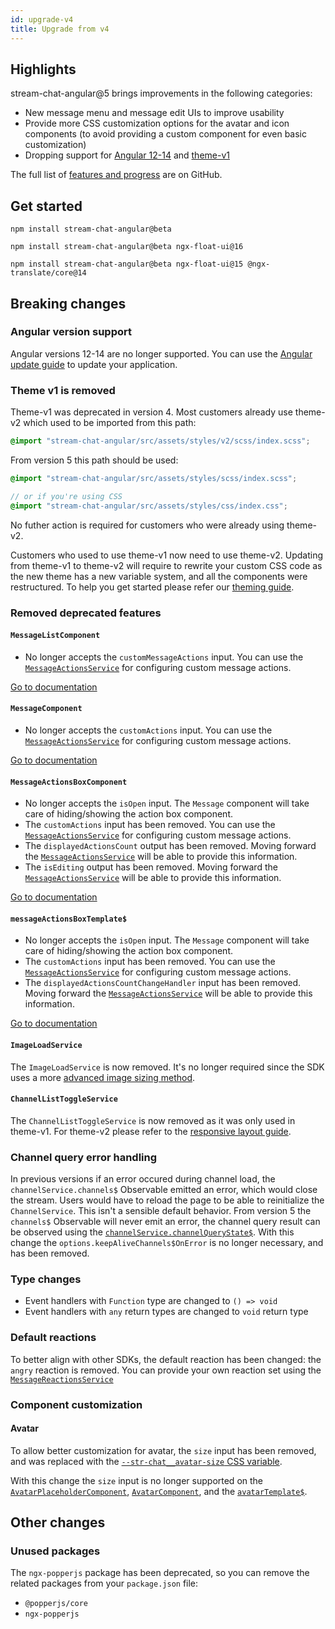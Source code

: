 ```yaml
---
id: upgrade-v4
title: Upgrade from v4
---
```



## Highlights

stream-chat-angular@5 brings improvements in the following categories:

- New message menu and message edit UIs to improve usability
- Provide more CSS customization options for the avatar and icon components (to avoid providing a custom component for even basic customization)
- Dropping support for [Angular 12-14](https://getstream.io/chat/docs/sdk/angular/basics/angular-version-support/) and [theme-v1](https://getstream.io/chat/docs/sdk/angular/concepts/themeing/)

The full list of [features and progress](https://github.com/GetStream/stream-chat-angular/issues/584) are on GitHub.

## Get started

<Tabs groupId="examples">
<TabItem value="Angular17" label="Angular 17">

```
npm install stream-chat-angular@beta
```

</TabItem>
<TabItem value="Angular16" label="Angular 16">

```
npm install stream-chat-angular@beta ngx-float-ui@16
```

</TabItem>
<TabItem value="Angular15" label="Angular 15">

```
npm install stream-chat-angular@beta ngx-float-ui@15 @ngx-translate/core@14
```

</TabItem>
</Tabs>

## Breaking changes

### Angular version support

Angular versions 12-14 are no longer supported. You can use the [Angular update guide](https://update.angular.io/) to update your application.

### Theme v1 is removed

Theme-v1 was deprecated in version 4. Most customers already use theme-v2 which used to be imported from this path:

```scss
@import "stream-chat-angular/src/assets/styles/v2/scss/index.scss";
```

From version 5 this path should be used:

```scss
@import "stream-chat-angular/src/assets/styles/scss/index.scss";

// or if you're using CSS
@import "stream-chat-angular/src/assets/styles/css/index.css";
```

No futher action is required for customers who were already using theme-v2.

Customers who used to use theme-v1 now need to use theme-v2. Updating from theme-v1 to theme-v2 will require to rewrite your custom CSS code as the new theme has a new variable system, and all the components were restructured. To help you get started please refer our [theming guide](../theming/introduction.mdx).

### Removed deprecated features

#### `MessageListComponent`

- No longer accepts the `customMessageActions` input. You can use the [`MessageActionsService`](../../services/MessageActionsService/#customactions) for configuring custom message actions.

[Go to documentation](../../components/MessageListComponent)

#### `MessageComponent`

- No longer accepts the `customActions` input. You can use the [`MessageActionsService`](../../services/MessageActionsService/#customactions) for configuring custom message actions.

[Go to documentation](../../components/MessageComponent)

#### `MessageActionsBoxComponent`

- No longer accepts the `isOpen` input. The `Message` component will take care of hiding/showing the action box component.
- The `customActions` input has been removed. You can use the [`MessageActionsService`](../../services/MessageActionsService/#customactions) for configuring custom message actions.
- The `displayedActionsCount` output has been removed. Moving forward the [`MessageActionsService`](../../services/MessageActionsService/#customactions) will be able to provide this information.
- The `isEditing` output has been removed. Moving forward the [`MessageActionsService`](../../services/MessageActionsService/#customactions) will be able to provide this information.

[Go to documentation](../../components/MessageActionsBoxComponent)

#### `messageActionsBoxTemplate$`

- No longer accepts the `isOpen` input. The `Message` component will take care of hiding/showing the action box component.
- The `customActions` input has been removed. You can use the [`MessageActionsService`](../../services/MessageActionsService/#customactions) for configuring custom message actions.
- The `displayedActionsCountChangeHandler` input has been removed. Moving forward the [`MessageActionsService`](../../services/MessageActionsService/#customactions) will be able to provide this information.

[Go to documentation](../../services/CustomTemplatesService/#messageactionsboxtemplate)

#### `ImageLoadService`

The `ImageLoadService` is now removed. It's no longer required since the SDK uses a more [advanced image sizing method](../../components/AttachmentListComponent/#image-and-video-sizing).

#### `ChannelListToggleService`

The `ChannelListToggleService` is now removed as it was only used in theme-v1. For theme-v2 please refer to the [responsive layout guide](../code-examples/responsive-layout.mdx).

### Channel query error handling

In previous versions if an error occured during channel load, the `channelService.channels$` Observable emitted an error, which would close the stream. Users would have to reload the page to be able to reinitialize the `ChannelService`. This isn't a sensible default behavior. From version 5 the `channels$` Observable will never emit an error, the channel query result can be observed using the [`channelService.channelQueryState$`](../../services/ChannelService/#channelquerystate). With this change the `options.keepAliveChannels$OnError` is no longer necessary, and has been removed.

### Type changes

- Event handlers with `Function` type are changed to `() => void`
- Event handlers with `any` return types are changed to `void` return type

### Default reactions

To better align with other SDKs, the default reaction has been changed: the `angry` reaction is removed. You can provide your own reaction set using the [`MessageReactionsService`](../../services/MessageReactionsService/#reactions)

### Component customization

#### Avatar

To allow better customization for avatar, the `size` input has been removed, and was replaced with the [`--str-chat__avatar-size` CSS variable](../../theming/themingv2/#css-variables).

With this change the `size` input is no longer supported on the [`AvatarPlaceholderComponent`](../../components/AvatarPlaceholderComponent), [`AvatarComponent`](../../components/AvatarComponent), and the [`avatarTemplate$`](../../services/CustomTemplatesService/#avatartemplate).

## Other changes

### Unused packages

The `ngx-popperjs` package has been deprecated, so you can remove the related packages from your `package.json` file:

- `@popperjs/core`
- `ngx-popperjs`
